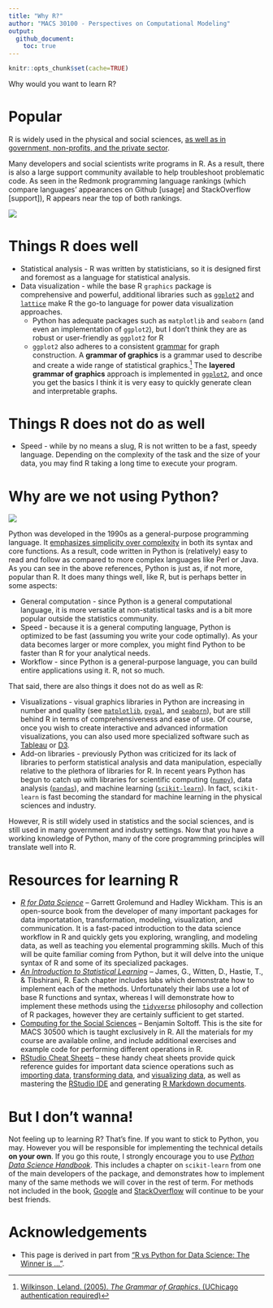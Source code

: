 ```yaml
---
title: "Why R?"
author: "MACS 30100 - Perspectives on Computational Modeling"
output:
  github_document:
    toc: true
---
```


```r
knitr::opts_chunk$set(cache=TRUE)
```

Why would you want to learn R?

# Popular

R is widely used in the physical and social sciences, [as well as in government, non-profits, and the private sector](http://spectrum.ieee.org/static/interactive-the-top-programming-languages-2016).

Many developers and social scientists write programs in R. As a result, there is also a large support community available to help troubleshoot problematic code. As seen in the Redmonk programming language rankings (which compare languages' appearances on Github [usage] and StackOverflow [support]), R appears near the top of both rankings.

[![](http://cfss.uchicago.edu/images/lang-rank-615-wm.png)](http://redmonk.com/sogrady/2015/07/01/language-rankings-6-15/)

# Things R does well

* Statistical analysis - R was written by statisticians, so it is designed first and foremost as a language for statistical analysis.
* Data visualization - while the base R `graphics` package is comprehensive and powerful, additional libraries such as [`ggplot2`](http://docs.ggplot2.org/current/) and [`lattice`](https://cran.r-project.org/web/packages/lattice/index.html) make R the go-to language for power data visualization approaches.
    * Python has adequate packages such as `matplotlib` and `seaborn` (and even an implementation of `ggplot2`), but I don't think they are as robust or user-friendly as `ggplot2` for R
    * `ggplot2` also adheres to a consistent [grammar](http://r4ds.had.co.nz/data-visualisation.html#the-layered-grammar-of-graphics) for graph construction. A **grammar of graphics** is a grammar used to describe and create a wide range of statistical graphics.^[[Wilkinson, Leland. (2005). *The Grammar of Graphics*. (UChicago authentication required)](http://link.springer.com.proxy.uchicago.edu/book/10.1007%2F0-387-28695-0)] The **layered grammar of graphics** approach is implemented in [`ggplot2`](https://cran.r-project.org/web/packages/ggplot2/index.html), and once you get the basics I think it is very easy to quickly generate clean and interpretable graphs.

# Things R does not do as well

* Speed - while by no means a slug, R is not written to be a fast, speedy language. Depending on the complexity of the task and the size of your data, you may find R taking a long time to execute your program.

# Why are we not using Python?

[![](http://cfss.uchicago.edu/images/xkcd_python.png)](https://xkcd.com/353/)

Python was developed in the 1990s as a general-purpose programming language. It [emphasizes simplicity over complexity](https://en.wikipedia.org/wiki/Zen_of_Python) in both its syntax and core functions. As a result, code written in Python is (relatively) easy to read and follow as compared to more complex languages like Perl or Java. As you can see in the above references, Python is just as, if not more, popular than R. It does many things well, like R, but is perhaps better in some aspects:

* General computation - since Python is a general computational language, it is more versatile at non-statistical tasks and is a bit more popular outside the statistics community.
* Speed - because it is a general computing language, Python is optimized to be fast (assuming you write your code optimally). As your data becomes larger or more complex, you might find Python to be faster than R for your analytical needs.
* Workflow - since Python is a general-purpose language, you can build entire applications using it. R, not so much.

That said, there are also things it does not do as well as R:

* Visualizations - visual graphics libraries in Python are increasing in number and quality (see [`matplotlib`](http://matplotlib.org/), [`pygal`](http://www.pygal.org/en/stable/), and [`seaborn`](https://stanford.edu/~mwaskom/software/seaborn/)), but are still behind R in terms of comprehensiveness and ease of use. Of course, once you wish to create interactive and advanced information visualizations, you can also used more specialized software such as [Tableau](http://www.tableau.com/) or [D3](https://d3js.org/).
* Add-on libraries - previously Python was criticized for its lack of libraries to perform statistical analysis and data manipulation, especially relative to the plethora of libraries for R. In recent years Python has begun to catch up with libraries for scientific computing ([`numpy`](http://www.numpy.org/)), data analysis ([`pandas`](http://pandas.pydata.org/)), and machine learning ([`scikit-learn`](http://scikit-learn.org/stable/)). In fact, `scikit-learn` is fast becoming the standard for machine learning in the physical sciences and industry.

However, R is still widely used in statistics and the social sciences, and is still used in many government and industry settings. Now that you have a working knowledge of Python, many of the core programming principles will translate well into R.

# Resources for learning R

* [*R for Data Science*](http://r4ds.had.co.nz/) -- Garrett Grolemund and Hadley Wickham. This is an open-source book from the developer of many important packages for data importatation, transformation, modeling, visualization, and communication. It is a fast-paced introduction to the data science workflow in R and quickly gets you exploring, wrangling, and modeling data, as well as teaching you elemental programming skills. Much of this will be quite familiar coming from Python, but it will delve into the unique syntax of R and some of its specialized packages.
* [*An Introduction to Statistical Learning*](http://link.springer.com.proxy.uchicago.edu/book/10.1007%2F978-1-4614-7138-7) -- James, G., Witten, D., Hastie, T., & Tibshirani, R. Each chapter includes labs which demonstrate how to implement each of the methods. Unfortunately their labs use a lot of base R functions and syntax, whereas I will demonstrate how to implement these methods using the [`tidyverse`](http://tidyverse.org/) philosophy and collection of R packages, however they are certainly sufficient to get started.
* [Computing for the Social Sciences](http://cfss.uchicago.edu/) -- Benjamin Soltoff. This is the site for MACS 30500 which is taught exclusively in R. All the materials for my course are available online, and include additional exercises and example code for performing different operations in R.
* [RStudio Cheat Sheets](https://www.rstudio.com/resources/cheatsheets/) -- these handy cheat sheets provide quick reference guides for important data science operations such as [importing data](https://github.com/rstudio/cheatsheets/raw/master/source/pdfs/data-import-cheatsheet.pdf), [transforming data](https://github.com/rstudio/cheatsheets/raw/master/source/pdfs/data-transformation-cheatsheet.pdf), and [visualizing data](https://www.rstudio.com/wp-content/uploads/2016/11/ggplot2-cheatsheet-2.1.pdf), as well as mastering the [RStudio IDE](https://www.rstudio.com/wp-content/uploads/2016/01/rstudio-IDE-cheatsheet.pdf) and generating [R Markdown documents](https://www.rstudio.com/wp-content/uploads/2016/03/rmarkdown-cheatsheet-2.0.pdf).

# But I don't wanna!

Not feeling up to learning R? That's fine. If you want to stick to Python, you may. However you will be responsible for implementing the technical details **on your own**. If you go this route, I strongly encourage you to use [*Python Data Science Handbook*](http://proquestcombo.safaribooksonline.com.proxy.uchicago.edu/book/programming/python/9781491912126). This includes a chapter on `scikit-learn` from one of the main developers of the package, and demonstrates how to implement many of the same methods we will cover in the rest of term. For methods not included in the book, [Google](https://www.google.com/) and [StackOverflow](http://stackoverflow.com/) will continue to be your best friends.

# Acknowledgements

* This page is derived in part from ["R vs Python for Data Science: The Winner is …"](http://www.kdnuggets.com/2015/05/r-vs-python-data-science.html).



